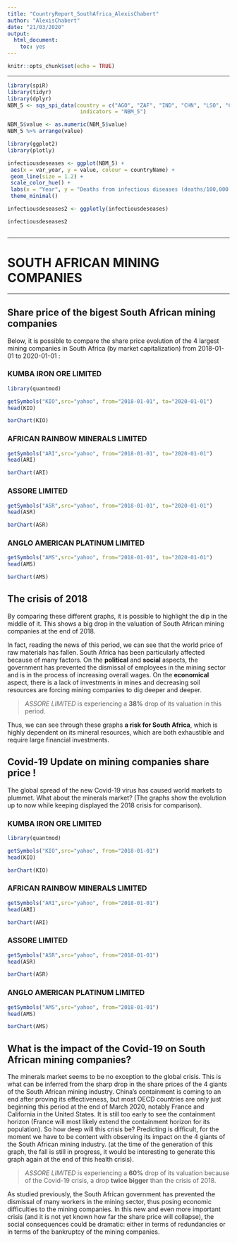 ```yaml
---
title: "CountryReport_SouthAfrica_AlexisChabert"
author: "AlexisChabert"
date: "21/03/2020"
output:
  html_document: 
    toc: yes
---
```


```r
knitr::opts_chunk$set(echo = TRUE)
```

___


```r
library(spiR)
library(tidyr)
library(dplyr)
NBM_5 <- sqs_spi_data(country = c("AGO", "ZAF", "IND", "CHN", "LSO", "CAF", "MOZ", "GAB"),
                       indicators = "NBM_5")

NBM_5$value <- as.numeric(NBM_5$value)
NBM_5 %>% arrange(value)

```

```r
library(ggplot2)
library(plotly)

infectiousdeseases <- ggplot(NBM_5) +
 aes(x = var_year, y = value, colour = countryName) +
 geom_line(size = 1.2) +
 scale_color_hue() +
 labs(x = "Year", y = "Deaths from infectious diseases (deaths/100,000 people)", title = "Deaths from infectious diseases (deaths/100,000 people)") +
 theme_minimal()

infectiousdeseases2 <- ggplotly(infectiousdeseases)
```


```r

infectiousdeseases2
```

```r

```



___


# SOUTH AFRICAN MINING COMPANIES 

___



__Share price of the bigest South African mining companies__ {.tabset}
-----------------------------------------------------------------------

Below, it is possible to compare the share price evolution of the 4 largest mining companies in South Africa (by market capitalization) from 2018-01-01 to 2020-01-01 :  



###	__KUMBA IRON ORE LIMITED__
```r
library(quantmod)

getSymbols("KIO",src="yahoo", from="2018-01-01", to="2020-01-01") 
head(KIO)
```


```r
barChart(KIO)
```

###	__AFRICAN RAINBOW MINERALS LIMITED__
```r
getSymbols("ARI",src="yahoo", from="2018-01-01", to="2020-01-01") 
head(ARI)
```


```r
barChart(ARI)
```

### __ASSORE LIMITED__
```r
getSymbols("ASR",src="yahoo", from="2018-01-01", to="2020-01-01")
head(ASR)
```


```r
barChart(ASR)

```

###	__ANGLO AMERICAN PLATINUM LIMITED__
```r
getSymbols("AMS",src="yahoo", from="2018-01-01", to="2020-01-01")
head(AMS)
```


```r
barChart(AMS)
```


__The crisis of 2018__
-------------------------------------

   
By comparing these different graphs, it is possible to highlight the dip in the middle of it. This shows a big drop in the valuation of South African mining companies at the end of 2018.
   
   In fact, reading the news of this period, we can see that the world price of raw materials has fallen. South Africa has been particularly affected because of many factors.
   On the __political__ and __social__ aspects, the government has prevented the dismissal of employees in the mining sector and is in the process of increasing overall wages.
   On the __economical__ aspect, there is a lack of investments in mines and decreasing soil resources are forcing mining companies to dig deeper and deeper.
   
   > _ASSORE LIMITED_ is experiencing a __38%__ drop of its valuation in this period.
   
   Thus, we can see through these graphs __a risk for South Africa__, which is highly dependent on its mineral resources, which are both exhaustible and require large financial investments. 

__Covid-19 Update on mining companies share price !__   {.tabset}
-------------------------------------


The global spread of the new Covid-19 virus has caused world markets to plummet. What about the minerals market?
(The graphs show the evolution up to now while keeping displayed the 2018 crisis for comparison).


###	__KUMBA IRON ORE LIMITED__
```r
library(quantmod)

getSymbols("KIO",src="yahoo", from="2018-01-01") 
head(KIO)
```


```r
barChart(KIO)
```

###	__AFRICAN RAINBOW MINERALS LIMITED__
```r
getSymbols("ARI",src="yahoo", from="2018-01-01") 
head(ARI)
```


```r
barChart(ARI)
```

### __ASSORE LIMITED__
```r
getSymbols("ASR",src="yahoo", from="2018-01-01")
head(ASR)
```


```r
barChart(ASR)

```

###	__ANGLO AMERICAN PLATINUM LIMITED__
```r
getSymbols("AMS",src="yahoo", from="2018-01-01")
head(AMS)
```


```r
barChart(AMS)
```


__What is the impact of the Covid-19 on South African mining companies?__
-------------------------------------

The minerals market seems to be no exception to the global crisis. This is what can be inferred from the sharp drop in the share prices of the 4 giants of the South African mining industry.  China's containment is coming to an end after proving its effectiveness, but most OECD countries are only just beginning this period at the end of March 2020, notably France and California in the United States.  It is still too early to see the containment horizon (France will most likely extend the containment horizon for its population). So how deep will this crisis be? Predicting is difficult, for the moment we have to be content with observing its impact on the 4 giants of the South African mining industry. 
(at the time of the generation of this graph, the fall is still in progress, it would be interesting to generate this graph again at the end of this health crisis).
   
   > _ASSORE LIMITED_ is experiencing a __60%__ drop of its valuation because of the Covid-19 crisis, a drop __twice bigger__ than the crisis of 2018.
   
As studied previously, the South African government has prevented the dismissal of many workers in the mining sector, thus posing economic difficulties to the mining companies. In this new and even more important crisis (and it is not yet known how far the share price will collapse), the social consequences could be dramatic: either in terms of redundancies or in terms of the bankruptcy of the mining companies. 




